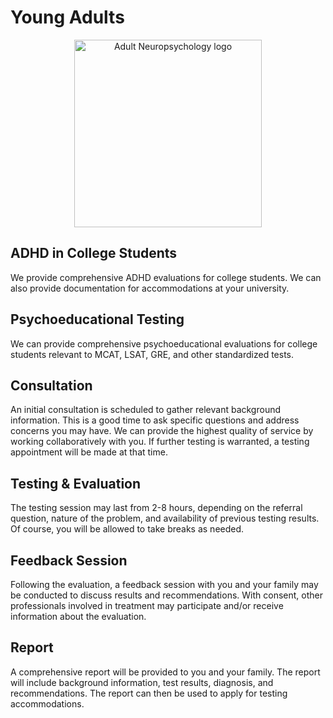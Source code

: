 # Young Adults

<center><a><img src="/images/adult-services.webp" alt="Adult Neuropsychology logo" width="300px"/></a></center>

## ADHD in College Students

We provide comprehensive ADHD evaluations for college students. We can also provide documentation for accommodations at your university.

## Psychoeducational Testing

We can provide comprehensive psychoeducational evaluations for college students
relevant to MCAT, LSAT, GRE, and other standardized tests.

## Consultation

An initial consultation is scheduled to gather relevant background information. This is a good time to ask specific questions and address concerns you may have. We can provide the highest quality of service by working collaboratively with you. If further testing is warranted, a testing appointment will be made at that time.

## Testing & Evaluation

The testing session may last from 2-8 hours, depending on the referral question, nature of the problem, and availability of previous testing results. Of course, you will be allowed to take breaks as needed.

## Feedback Session

Following the evaluation, a feedback session with you and your family may be conducted to discuss results and recommendations. With consent, other professionals involved in treatment may participate and/or receive information about the evaluation.

## Report

A comprehensive report will be provided to you and your family. The report will include background information, test results, diagnosis, and recommendations. The report can then be used to apply for testing accommodations.

